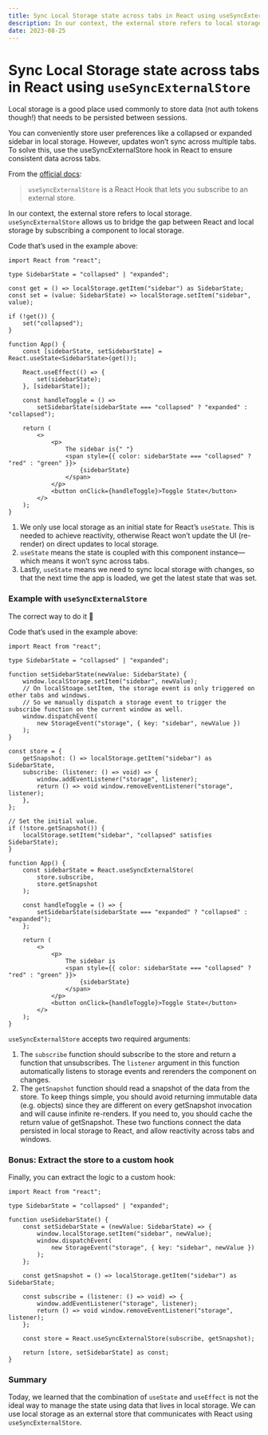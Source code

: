 ```yaml
---
title: Sync Local Storage state across tabs in React using useSyncExternalStore
description: In our context, the external store refers to local storage. `useSyncExternalStore` allows us to bridge the gap between React and local storage by subscribing a component to local storage.
date: 2023-08-25
---
```


# Sync Local Storage state across tabs in React using `useSyncExternalStore`

Local storage is a good place used commonly to store data (not auth tokens though!) that needs to be persisted between sessions.

You can conveniently store user preferences like a collapsed or expanded sidebar in local storage. However, updates won’t sync across multiple tabs. To solve this, use the useSyncExternalStore hook in React to ensure consistent data across tabs.

From the [official docs](https://react.dev/reference/react/useSyncExternalStore):

> `useSyncExternalStore` is a React Hook that lets you subscribe to an external store.

In our context, the external store refers to local storage. `useSyncExternalStore` allows us to bridge the gap between React and local storage by subscribing a component to local storage.

Code that’s used in the example above:

```tsx
import React from "react";

type SidebarState = "collapsed" | "expanded";

const get = () => localStorage.getItem("sidebar") as SidebarState;
const set = (value: SidebarState) => localStorage.setItem("sidebar", value);

if (!get()) {
	set("collapsed");
}

function App() {
	const [sidebarState, setSidebarState] = React.useState<SidebarState>(get());

	React.useEffect(() => {
		set(sidebarState);
	}, [sidebarState]);

	const handleToggle = () =>
		setSidebarState(sidebarState === "collapsed" ? "expanded" : "collapsed");

	return (
		<>
			<p>
				The sidebar is{" "}
				<span style={{ color: sidebarState === "collapsed" ? "red" : "green" }}>
					{sidebarState}
				</span>
			</p>
			<button onClick={handleToggle}>Toggle State</button>
		</>
	);
}
```

1. We only use local storage as an initial state for React’s `useState`. This is needed to achieve reactivity, otherwise React won’t update the UI (re-render) on direct updates to local storage.
2. `useState` means the state is coupled with this component instance—which means it won’t sync across tabs.
3. Lastly, `useState` means we need to sync local storage with changes, so that the next time the app is loaded, we get the latest state that was set.

### Example with `useSyncExternalStore`

The correct way to do it 💪

Code that’s used in the example above:

```tsx {28-31}
import React from "react";

type SidebarState = "collapsed" | "expanded";

function setSidebarState(newValue: SidebarState) {
	window.localStorage.setItem("sidebar", newValue);
	// On localStoage.setItem, the storage event is only triggered on other tabs and windows.
	// So we manually dispatch a storage event to trigger the subscribe function on the current window as well.
	window.dispatchEvent(
		new StorageEvent("storage", { key: "sidebar", newValue })
	);
}

const store = {
	getSnapshot: () => localStorage.getItem("sidebar") as SidebarState,
	subscribe: (listener: () => void) => {
		window.addEventListener("storage", listener);
		return () => void window.removeEventListener("storage", listener);
	},
};

// Set the initial value.
if (!store.getSnapshot()) {
	localStorage.setItem("sidebar", "collapsed" satisfies SidebarState);
}

function App() {
	const sidebarState = React.useSyncExternalStore(
		store.subscribe,
		store.getSnapshot
	);

	const handleToggle = () => {
		setSidebarState(sidebarState === "expanded" ? "collapsed" : "expanded");
	};

	return (
		<>
			<p>
				The sidebar is
				<span style={{ color: sidebarState === "collapsed" ? "red" : "green" }}>
					{sidebarState}
				</span>
			</p>
			<button onClick={handleToggle}>Toggle State</button>
		</>
	);
}
```

`useSyncExternalStore` accepts two required arguments:

1. The `subscribe` function should subscribe to the store and return a function that unsubscribes. The `listener` argument in this function automatically listens to storage events and rerenders the component on changes.
2. The `getSnapshot` function should read a snapshot of the data from the store. To keep things simple, you should avoid returning immutable data (e.g. objects) since they are different on every getSnapshot invocation and will cause infinite re-renders. If you need to, you should cache the return value of getSnapshot.
   These two functions connect the data persisted in local storage to React, and allow reactivity across tabs and windows.

### Bonus: Extract the store to a custom hook

Finally, you can extract the logic to a custom hook:

```tsx
import React from "react";

type SidebarState = "collapsed" | "expanded";

function useSidebarState() {
	const setSidebarState = (newValue: SidebarState) => {
		window.localStorage.setItem("sidebar", newValue);
		window.dispatchEvent(
			new StorageEvent("storage", { key: "sidebar", newValue })
		);
	};

	const getSnapshot = () => localStorage.getItem("sidebar") as SidebarState;

	const subscribe = (listener: () => void) => {
		window.addEventListener("storage", listener);
		return () => void window.removeEventListener("storage", listener);
	};

	const store = React.useSyncExternalStore(subscribe, getSnapshot);

	return [store, setSidebarState] as const;
}
```

### Summary

Today, we learned that the combination of `useState` and `useEffect` is not the ideal way to manage the state using data that lives in local storage. We can use local storage as an external store that communicates with React using `useSyncExternalStore`.
